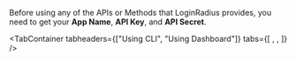 
Before using any of the APIs or Methods that LoginRadius provides, you need to get your **App Name**, **API Key**, and **API Secret**.

<TabContainer
  tabheaders={["Using CLI", "Using Dashboard"]}
  tabs={[
    <Tab>
      <CLI />
    </Tab>,
    <Tab>
      <Dashboard />
    </Tab>,
  ]}
/>
